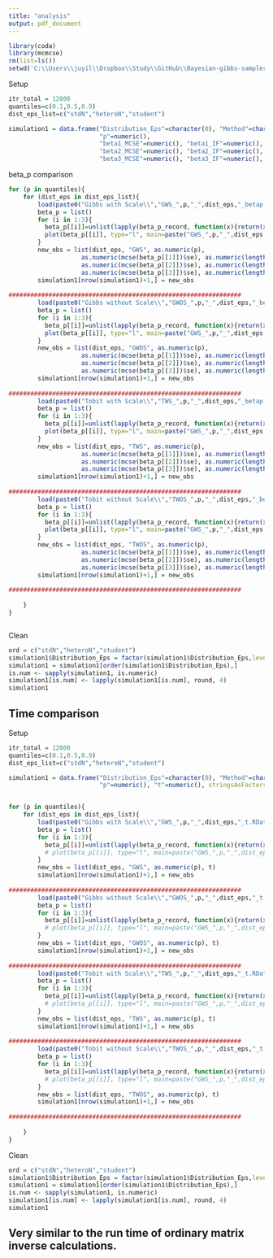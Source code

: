 ```yaml
---
title: "analysis"
output: pdf_document
---
```


```r
library(coda)
library(mcmcse)
rm(list=ls())
setwd('C:\\Users\\juyil\\Dropbox\\Study\\GitHub\\Bayesian-gibbs-sampler\\R\\cholesky')
```

Setup
```r
itr_total = 12000
quantiles=c(0.1,0.5,0.9)
dist_eps_list=c("stdN","heteroN","student")

simulation1 = data.frame("Distribution_Eps"=character(0), "Method"=character(0),
                         "p"=numeric(), 
                         "beta1_MCSE"=numeric(), "beta1_IF"=numeric(), 
                         "beta2_MCSE"=numeric(), "beta2_IF"=numeric(), 
                         "beta3_MCSE"=numeric(), "beta3_IF"=numeric(), stringsAsFactors=F)

```

beta_p comparison
```r
for (p in quantiles){
    for (dist_eps in dist_eps_list){
        load(paste0("Gibbs with Scale\\","GWS_",p,"_",dist_eps,"_betap.RData"))
        beta_p = list()
        for (i in 1:3){
          beta_p[[i]]=unlist(lapply(beta_p_record, function(x){return(x[i,])}))[2001:itr_total]
          plot(beta_p[[i]], type="l", main=paste("GWS_",p,"_",dist_eps,"_beta_",i), xlab="itr", ylab=paste("beta",i))
        }
        new_obs = list(dist_eps, "GWS", as.numeric(p), 
                    as.numeric(mcse(beta_p[[1]])$se), as.numeric(length(beta_p[[1]])/effectiveSize(beta_p[[1]])), 
                    as.numeric(mcse(beta_p[[2]])$se), as.numeric(length(beta_p[[2]])/effectiveSize(beta_p[[2]])), 
                    as.numeric(mcse(beta_p[[3]])$se), as.numeric(length(beta_p[[3]])/effectiveSize(beta_p[[3]])))
        simulation1[nrow(simulation1)+1,] = new_obs
        
################################################################   
        load(paste0("Gibbs without Scale\\","GWOS_",p,"_",dist_eps,"_betap.RData"))
        beta_p = list()
        for (i in 1:3){
          beta_p[[i]]=unlist(lapply(beta_p_record, function(x){return(x[i,])}))[2001:itr_total]
          plot(beta_p[[i]], type="l", main=paste("GWS_",p,"_",dist_eps,"_beta_",i), xlab="itr", ylab=paste("beta",i))
        }
        new_obs = list(dist_eps, "GWOS", as.numeric(p), 
                    as.numeric(mcse(beta_p[[1]])$se), as.numeric(length(beta_p[[1]])/effectiveSize(beta_p[[1]])), 
                    as.numeric(mcse(beta_p[[2]])$se), as.numeric(length(beta_p[[2]])/effectiveSize(beta_p[[2]])), 
                    as.numeric(mcse(beta_p[[3]])$se), as.numeric(length(beta_p[[3]])/effectiveSize(beta_p[[3]])))
        simulation1[nrow(simulation1)+1,] = new_obs
        
################################################################
        load(paste0("Tobit with Scale\\","TWS_",p,"_",dist_eps,"_betap.RData"))
        beta_p = list()
        for (i in 1:3){
          beta_p[[i]]=unlist(lapply(beta_p_record, function(x){return(x[i,])}))[2001:itr_total]
          plot(beta_p[[i]], type="l", main=paste("GWS_",p,"_",dist_eps,"_beta_",i), xlab="itr", ylab=paste("beta",i))
        }
        new_obs = list(dist_eps, "TWS", as.numeric(p), 
                    as.numeric(mcse(beta_p[[1]])$se), as.numeric(length(beta_p[[1]])/effectiveSize(beta_p[[1]])), 
                    as.numeric(mcse(beta_p[[2]])$se), as.numeric(length(beta_p[[2]])/effectiveSize(beta_p[[2]])), 
                    as.numeric(mcse(beta_p[[3]])$se), as.numeric(length(beta_p[[3]])/effectiveSize(beta_p[[3]])))
        simulation1[nrow(simulation1)+1,] = new_obs
        
################################################################
        load(paste0("Tobit without Scale\\","TWOS_",p,"_",dist_eps,"_betap.RData"))
        beta_p = list()
        for (i in 1:3){
          beta_p[[i]]=unlist(lapply(beta_p_record, function(x){return(x[i,])}))[2001:itr_total]
          plot(beta_p[[i]], type="l", main=paste("GWS_",p,"_",dist_eps,"_beta_",i), xlab="itr", ylab=paste("beta",i))
        }
        new_obs = list(dist_eps, "TWOS", as.numeric(p), 
                    as.numeric(mcse(beta_p[[1]])$se), as.numeric(length(beta_p[[1]])/effectiveSize(beta_p[[1]])), 
                    as.numeric(mcse(beta_p[[2]])$se), as.numeric(length(beta_p[[2]])/effectiveSize(beta_p[[2]])), 
                    as.numeric(mcse(beta_p[[3]])$se), as.numeric(length(beta_p[[3]])/effectiveSize(beta_p[[3]])))
        simulation1[nrow(simulation1)+1,] = new_obs
        
################################################################
        
    }
}



```

Clean
```r
ord = c("stdN","heteroN","student")
simulation1$Distribution_Eps = factor(simulation1$Distribution_Eps,levels=ord)
simulation1 = simulation1[order(simulation1$Distribution_Eps),]
is.num <- sapply(simulation1, is.numeric)
simulation1[is.num] <- lapply(simulation1[is.num], round, 4)
simulation1


```





## Time comparison

Setup
```r
itr_total = 12000
quantiles=c(0.1,0.5,0.9)
dist_eps_list=c("stdN","heteroN","student")

simulation1 = data.frame("Distribution_Eps"=character(0), "Method"=character(0),
                         "p"=numeric(), "t"=numeric(), stringsAsFactors=F)


for (p in quantiles){
    for (dist_eps in dist_eps_list){
        load(paste0("Gibbs with Scale\\","GWS_",p,"_",dist_eps,"_t.RData"))
        beta_p = list()
        for (i in 1:3){
          beta_p[[i]]=unlist(lapply(beta_p_record, function(x){return(x[i,])}))[2001:itr_total]
          # plot(beta_p[[i]], type="l", main=paste("GWS_",p,"_",dist_eps,"_beta_",i), xlab="itr", ylab=paste("t",i))
        }
        new_obs = list(dist_eps, "GWS", as.numeric(p), t)
        simulation1[nrow(simulation1)+1,] = new_obs
        
################################################################   
        load(paste0("Gibbs without Scale\\","GWOS_",p,"_",dist_eps,"_t.RData"))
        beta_p = list()
        for (i in 1:3){
          beta_p[[i]]=unlist(lapply(beta_p_record, function(x){return(x[i,])}))[2001:itr_total]
          # plot(beta_p[[i]], type="l", main=paste("GWS_",p,"_",dist_eps,"_beta_",i), xlab="itr", ylab=paste("beta",i))
        }
        new_obs = list(dist_eps, "GWOS", as.numeric(p), t)
        simulation1[nrow(simulation1)+1,] = new_obs
        
################################################################
        load(paste0("Tobit with Scale\\","TWS_",p,"_",dist_eps,"_t.RData"))
        beta_p = list()
        for (i in 1:3){
          beta_p[[i]]=unlist(lapply(beta_p_record, function(x){return(x[i,])}))[2001:itr_total]
          # plot(beta_p[[i]], type="l", main=paste("GWS_",p,"_",dist_eps,"_beta_",i), xlab="itr", ylab=paste("beta",i))
        }
        new_obs = list(dist_eps, "TWS", as.numeric(p), t)
        simulation1[nrow(simulation1)+1,] = new_obs
        
################################################################
        load(paste0("Tobit without Scale\\","TWOS_",p,"_",dist_eps,"_t.RData"))
        beta_p = list()
        for (i in 1:3){
          beta_p[[i]]=unlist(lapply(beta_p_record, function(x){return(x[i,])}))[2001:itr_total]
          # plot(beta_p[[i]], type="l", main=paste("GWS_",p,"_",dist_eps,"_beta_",i), xlab="itr", ylab=paste("beta",i))
        }
        new_obs = list(dist_eps, "TWOS", as.numeric(p), t)
        simulation1[nrow(simulation1)+1,] = new_obs
        
################################################################
        
    }
}
```



Clean
```r
ord = c("stdN","heteroN","student")
simulation1$Distribution_Eps = factor(simulation1$Distribution_Eps,levels=ord)
simulation1 = simulation1[order(simulation1$Distribution_Eps),]
is.num <- sapply(simulation1, is.numeric)
simulation1[is.num] <- lapply(simulation1[is.num], round, 4)
simulation1


```

## Very similar to the run time of ordinary matrix inverse calculations.
